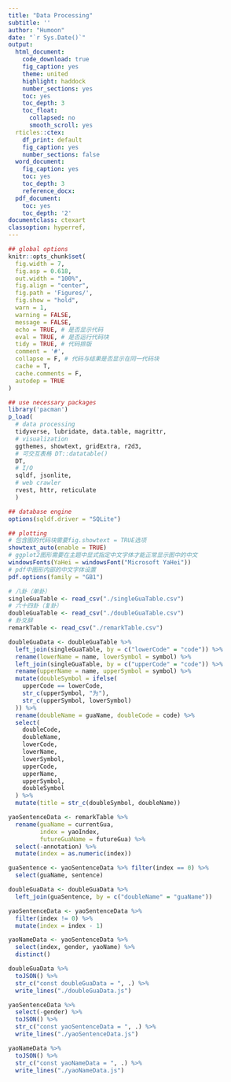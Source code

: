 ```yaml
---
title: "Data Processing"
subtitle: ''
author: "Humoon"
date: "`r Sys.Date()`"
output:
  html_document: 
    code_download: true
    fig_caption: yes
    theme: united
    highlight: haddock
    number_sections: yes
    toc: yes
    toc_depth: 3
    toc_float:
      collapsed: no
      smooth_scroll: yes
  rticles::ctex:
    df_print: default
    fig_caption: yes
    number_sections: false
  word_document:
    fig_caption: yes
    toc: yes
    toc_depth: 3
    reference_docx: 
  pdf_document:
    toc: yes
    toc_depth: '2'
documentclass: ctexart
classoption: hyperref,
---
```


```r
## global options
knitr::opts_chunk$set(
  fig.width = 7,
  fig.asp = 0.618,
  out.width = "100%",
  fig.align = "center",
  fig.path = 'Figures/',
  fig.show = "hold",
  warn = 1,
  warning = FALSE,
  message = FALSE,
  echo = TRUE, # 是否显示代码
  eval = TRUE, # 是否运行代码块
  tidy = TRUE, # 代码排版
  comment = '#',
  collapse = F, # 代码与结果是否显示在同一代码块
  cache = T,
  cache.comments = F,
  autodep = TRUE
)

## use necessary packages
library('pacman')
p_load(
  # data processing
  tidyverse, lubridate, data.table, magrittr,
  # visualization
  ggthemes, showtext, gridExtra, r2d3, 
  # 可交互表格 DT::datatable()
  DT,
  # I/O 
  sqldf, jsonlite,
  # web crawler
  rvest, httr, reticulate
  )

## database engine
options(sqldf.driver = "SQLite")

## plotting
# 包含图的代码块需要fig.showtext = TRUE选项
showtext_auto(enable = TRUE)
# ggplot2图形需要在主题中显式指定中文字体才能正常显示图中的中文
windowsFonts(YaHei = windowsFont("Microsoft YaHei"))
# pdf中图形内部的中文字体设置
pdf.options(family = "GB1")
```


```r
# 八卦（单卦）
singleGuaTable <- read_csv("./singleGuaTable.csv")
# 六十四卦（复卦）
doubleGuaTable <- read_csv("./doubleGuaTable.csv")
# 卦爻辞
remarkTable <- read_csv("./remarkTable.csv")

doubleGuaData <- doubleGuaTable %>%
  left_join(singleGuaTable, by = c("lowerCode" = "code")) %>%
  rename(lowerName = name, lowerSymbol = symbol) %>%
  left_join(singleGuaTable, by = c("upperCode" = "code")) %>%
  rename(upperName = name, upperSymbol = symbol) %>%
  mutate(doubleSymbol = ifelse(
    upperCode == lowerCode,
    str_c(upperSymbol, "为"),
    str_c(upperSymbol, lowerSymbol)
  )) %>%
  rename(doubleName = guaName, doubleCode = code) %>%
  select(
    doubleCode,
    doubleName,
    lowerCode,
    lowerName,
    lowerSymbol,
    upperCode,
    upperName,
    upperSymbol,
    doubleSymbol
  ) %>%
  mutate(title = str_c(doubleSymbol, doubleName))

yaoSentenceData <- remarkTable %>%
  rename(guaName = currentGua,
         index = yaoIndex,
         futureGuaName = futureGua) %>%
  select(-annotation) %>%
  mutate(index = as.numeric(index))

guaSentence <- yaoSentenceData %>% filter(index == 0) %>%
  select(guaName, sentence)

doubleGuaData <- doubleGuaData %>%
  left_join(guaSentence, by = c("doubleName" = "guaName"))

yaoSentenceData <- yaoSentenceData %>%
  filter(index != 0) %>%
  mutate(index = index - 1)

yaoNameData <- yaoSentenceData %>%
  select(index, gender, yaoName) %>%
  distinct()

doubleGuaData %>%
  toJSON() %>%
  str_c("const doubleGuaData = ", .) %>%
  write_lines("./doubleGuaData.js")

yaoSentenceData %>%
  select(-gender) %>% 
  toJSON() %>%
  str_c("const yaoSentenceData = ", .) %>%
  write_lines("./yaoSentenceData.js")

yaoNameData %>%
  toJSON() %>%
  str_c("const yaoNameData = ", .) %>%
  write_lines("./yaoNameData.js")
```

